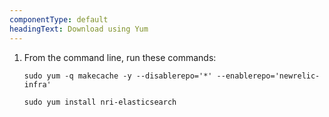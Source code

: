 ```yaml
---
componentType: default
headingText: Download using Yum
---
```


1. From the command line, run these commands:

   ```shell
   sudo yum -q makecache -y --disablerepo='*' --enablerepo='newrelic-infra'
   ```

   ```shell
   sudo yum install nri-elasticsearch
   ```
